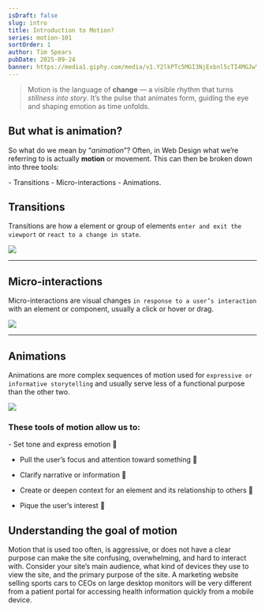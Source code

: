 ```yaml
---
isDraft: false
slug: intro
title: Introduction to Motion?
series: motion-101
sortOrder: 1
author: Tim Spears
pubDate: 2025-09-24
banner: https://media1.giphy.com/media/v1.Y2lkPTc5MGI3NjExbnl5cTI4MGJwYWMwN3lyYjQzN2ozdDY5NjRpZTRkcGhnajc0d3J3aSZlcD12MV9pbnRlcm5hbF9naWZfYnlfaWQmY3Q9Zw/xnxqmYijxENSU/giphy.gif
---
```

> Motion is the language of **change** — a visible rhythm that turns _stillness into story_. It’s the pulse that animates form, guiding the eye and shaping emotion as time unfolds.

## But what is **animation**?

So what do we mean by “_animation_”?
Often, in Web Design what we’re referring to is actually **motion** or movement.
This can then be broken down into three tools:
<div style="font-size: var(--font-size-xl);">
- Transitions
- Micro-interactions
- Animations.
</div>

## Transitions
Transitions are how a element or group of elements `enter and exit the viewport` or `react to a change in state`.

<img src="https://www.imarc.com/writable/images/thought-inline-images/Beacon-Hill-Entrance.gif" />

---

## Micro-interactions
Micro-interactions are visual changes `in response to a user’s interaction` with an element or component, usually a click or hover or drag.

<img src="https://www.imarc.com/writable/images/thought-inline-images/Magnitude-Microinteraction.gif" />

---

## Animations
Animations are more complex sequences of motion used for `expressive or informative storytelling` and usually serve less of a functional purpose than the other two.

<img src="https://www.imarc.com/writable/images/thought-inline-images/Skillsoft-Storytelling.gif" />

### These tools of motion allow us to:
<div style="font-size: var(--font-size-xl);">
- Set tone and express emotion 🤯

- Pull the user’s focus and attention toward something 👀

- Clarify narrative or information 🤔

- Create or deepen context for an element and its relationship to others 💏

- Pique the user’s interest 🤩
</div>

## Understanding the goal of motion

Motion that is used too often, is aggressive, or does not have a clear purpose can make the site confusing, overwhelming, and hard to interact with. Consider your site’s main audience, what kind of devices they use to view the site, and the primary purpose of the site. A marketing website selling sports cars to CEOs on large desktop monitors will be very different from a patient portal for accessing health information quickly from a mobile device.